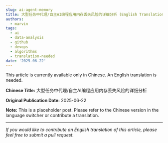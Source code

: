 ```yaml
---
slug: ai-agent-memory
title: 大型任务中代理/自主AI编程应用内存丢失风险的详细分析 (English Translation Needed)
authors:
  - marvin
tags:
  - ai
  - data-analysis
  - github
  - devops
  - algorithms
  - translation-needed
date: '2025-06-22'
---
```

This article is currently available only in Chinese. An English translation is needed.

**Chinese Title:** 大型任务中代理/自主AI编程应用内存丢失风险的详细分析

**Original Publication Date:** 2025-06-22

**Note:** This is a placeholder post. Please refer to the Chinese version in the language switcher or contribute a translation.

---

*If you would like to contribute an English translation of this article, please feel free to submit a pull request.*
